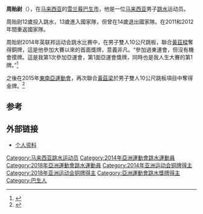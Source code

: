 {{noteTA|G1=Aquatics}}
{{Infobox sportsperson
|圖片= 
|图片简介=
|姓名=周贻尉
|罗马拼音= Chew Yi Wei
|昵称=
|民族= 华裔
|國籍= {{MAS}}
|出生日期= {{birth_date_and_age|1995|10|16}}
|出生地點= {{Selangor}}[[巴生市|巴生市]]
|居住地= 
|逝世日期=
|逝世地點=
|身高= {{height|m=1.70}}
|體重= {{weight|kg=61}}
|运动= [[跳水|跳水]]
|項目= 10米台、3米板
|級別= 
|俱樂部=
|大學校隊=
|拍檔=[[黄兹梁|黄兹梁]] 
|前任拍檔= 
|教練= [[杨祝梁|杨祝梁]]
|退役=
|medaltemplates= <!-- see [[Template:MedalRelatedTemplates|Template:MedalRelatedTemplates]] -->
{{MedalSport|男子[[跳水|跳水]]}}
{{MedalCountry |{{MAS}}}}
{{MedalCompetition|[[亚洲运动会|亚洲运动会]]}}
{{MedalBronze|[[2014年英联邦运动会跳水比赛|2014年 仁川]]|男子双人10米跳台}}
{{MedalCompetition|[[东南亚运动会|东南亚运动会]]}}
{{MedalBronze|[[2013年东南亚运动会跳水比赛|2013年 内比都]]|男子个人3米跳板}}
{{MedalGold|[[2015年东南亚运动会跳水比赛|2015年 新加坡]]|男子雙人10米跳板}}
}}
'''周贻尉'''（{{bd|1995年|10月16日||}}），在[[马来西亚|马来西亚]]的[[雪兰莪|雪兰莪]][[巴生市|巴生市]]，他是一位[[马来西亚|马来西亚]]男子[[跳水|跳水]]运动员。

周贻尉12歲投入跳水，13歲進入國家隊，但曾在14歲退出國家隊。在2011和2012年間重返國家隊。

周貽尉2014年英联邦运动会跳水比赛中，在男子雙人10公尺跳板，聯合[[黃茲樑|黃茲樑]]奪得銅牌，這是他參加大賽以來的首面獎牌，意義非凡。“參加過東運會，但沒有機會摸牌。這是我第1次參加亞運會，第1面亞運會獎牌，同時也是我人生大賽的第1牌。”<ref name="中國報新聞網">{{cite news|title=跳水．巴生的孩子 周貽尉化陰影為動力|url=http://www.chinapress.com.my/node/565184|agency=中國報新聞網|date=2014-09-30}}{{dead link|date=2017年12月 |bot=InternetArchiveBot |fix-attempted=yes }}</ref>

之後在2015年[[東南亞運動會|東南亞運動會]]，再次聯合[[黃茲梁|黃茲梁]]於男子雙人10公尺跳板項目中奪得金牌。<ref name="EYE SEE News">{{cite news|title=大馬跳水選手東運會奪2金牌|url=http://eyeseenews.com/international/618|agency=EYE SEE News|date=2015-06-07|accessdate=2015-06-09|archive-date=2016-02-02|archive-url=https://web.archive.org/web/20160202141808/http://eyeseenews.com/international/618|dead-url=no}}</ref>

==参考==
{{reflist}}

==外部链接==
{{Portal box|马来西亚|体育}}
* [http://results.glasgow2014.com/athlete/diving/1032905/chew_yiwei.html 个人资料]{{Wayback|url=http://results.glasgow2014.com/athlete/diving/1032905/chew_yiwei.html |date=20200919123351 }} 

{{DEFAULTSORT:Chew, Yiwei}}
[[Category:马来西亚跳水运动员|Category:马来西亚跳水运动员]]
[[Category:2014年亞洲運動會跳水運動員|Category:2014年亞洲運動會跳水運動員]]
[[Category:2018年亞洲運動會跳水運動員|Category:2018年亞洲運動會跳水運動員]]
[[Category:2014年亚洲运动会铜牌得主|Category:2014年亚洲运动会铜牌得主]]
[[Category:2018年亚洲运动会铜牌得主|Category:2018年亚洲运动会铜牌得主]]
[[Category:亞洲運動會跳水獎牌得主|Category:亞洲運動會跳水獎牌得主]]
[[Category:巴生人|Category:巴生人]]